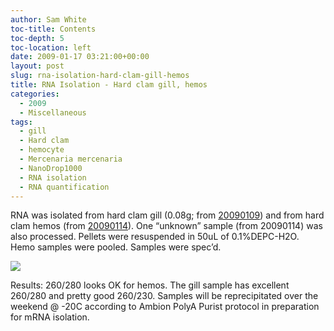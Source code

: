 ```yaml
---
author: Sam White
toc-title: Contents
toc-depth: 5
toc-location: left
date: 2009-01-17 03:21:00+00:00
layout: post
slug: rna-isolation-hard-clam-gill-hemos
title: RNA Isolation - Hard clam gill, hemos
categories:
  - 2009
  - Miscellaneous
tags:
  - gill
  - Hard clam
  - hemocyte
  - Mercenaria mercenaria
  - NanoDrop1000
  - RNA isolation
  - RNA quantification
---
```


RNA was isolated from hard clam gill (0.08g; from [20090109](../2009-01-09-bleeding-hard-clams-3/index.qmd)) and from hard clam hemos (from [20090114](../2009-01-14-bleeding-hard-clams/index.qmd)). One "unknown" sample (from 20090114) was also processed. Pellets were resuspended in 50uL of 0.1%DEPC-H2O. Hemo samples were pooled. Samples were spec'd.

![](https://eagle.fish.washington.edu/Arabidopsis/RNA%20Spec%20Readings/20090116%20RNA%20SJW.PNG)

Results: 260/280 looks OK for hemos. The gill sample has excellent 260/280 and pretty good 260/230. Samples will be reprecipitated over the weekend @ -20C according to Ambion PolyA Purist protocol in preparation for mRNA isolation.
